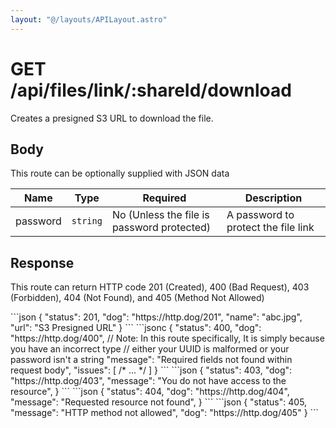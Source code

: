 ```yaml
---
layout: "@/layouts/APILayout.astro"
---
```



<h1>
	<Badge variant="get">GET</Badge> /api/files/link/:shareId/download
</h1>

Creates a presigned S3 URL to download the file.

## Body

This route can be optionally supplied with JSON data

| Name     | Type     | Required                                   | Description                         |
| -------- | -------- | ------------------------------------------ | ----------------------------------- |
| password | `string` | No (Unless the file is password protected) | A password to protect the file link |

## Response

This route can return HTTP code 201 (Created), 400 (Bad Request),
403 (Forbidden), 404 (Not Found), and 405 (Method Not Allowed)

<Tabs>
	<Tab name="200">
```json
{
    "status": 201,
    "dog": "https://http.dog/201",
    "name": "abc.jpg",
    "url": "S3 Presigned URL"
}
```
    </Tab>
    <Tab name="400">
```jsonc
{
    "status": 400,
    "dog": "https://http.dog/400",
    // Note: In this route specifically, It is simply because you have an incorrect type
    // either your UUID is malformed or your password isn't a string
    "message": "Required fields not found within request body",
    "issues": [ /* ... */ ]
}
```
    </Tab>
    <Tab name="403">
```json
{
    "status": 403,
    "dog": "https://http.dog/403",
    "message": "You do not have access to the resource",
}
```
    </Tab>
    <Tab name="404">
```json
{
    "status": 404,
    "dog": "https://http.dog/404",
    "message": "Requested resource not found",
}
```
    </Tab>
    <Tab name="405">
```json
{
    "status": 405,
    "message": "HTTP method not allowed",
    "dog": "https://http.dog/405"
}
```
    </Tab>
</Tabs>
